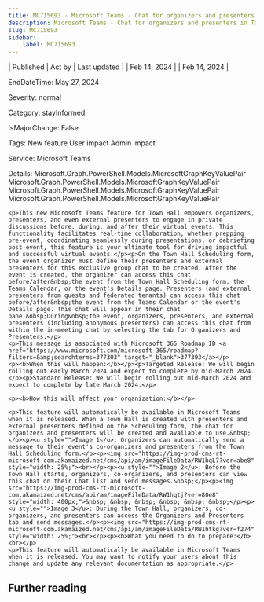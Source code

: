 ```yaml
---
title: MC715693 - Microsoft Teams - Chat for organizers and presenters in Town Hall
description: Microsoft Teams - Chat for organizers and presenters in Town Hall
slug: MC715693
sidebar:
    label: MC715693
---
```



| Published | Act by | Last updated |
| Feb 14, 2024 |  | Feb 14, 2024 |

EndDateTime: May 27, 2024

Severity: normal

Category: stayInformed

IsMajorChange: False

Tags: New feature User impact Admin impact

Service: Microsoft Teams

Details: Microsoft.Graph.PowerShell.Models.MicrosoftGraphKeyValuePair Microsoft.Graph.PowerShell.Models.MicrosoftGraphKeyValuePair Microsoft.Graph.PowerShell.Models.MicrosoftGraphKeyValuePair Microsoft.Graph.PowerShell.Models.MicrosoftGraphKeyValuePair

```
<p>This new Microsoft Teams feature for Town Hall empowers organizers, presenters, and even external presenters to engage in private discussions before, during, and after their virtual events. This functionality facilitates real-time collaboration, whether prepping pre-event, coordinating seamlessly during presentations, or debriefing post-event, this feature is your ultimate tool for driving impactful and successful virtual events.</p><p>On the Town Hall Scheduling form, the event organizer must define their presenters and external presenters for this exclusive group chat to be created. After the event is created, the organizer can access this chat before/after&nbsp;the event from the Town Hall Scheduling form, the Teams Calendar, or the event's Details page. Presenters (and external presenters from guests and federated tenants) can access this chat before/after&nbsp;the event from the Teams Calendar or the event's Details page. This chat will appear in their chat pane.&nbsp;During&nbsp;the event, organizers, presenters, and external presenters (including anonymous presenters) can access this chat from within the in-meeting chat by selecting the tab for Organizers and Presenters.</p>
<p>This message is associated with Microsoft 365 Roadmap ID <a href="https://www.microsoft.com/microsoft-365/roadmap?filters=&amp;searchterms=377303" target="_blank">377303</a></p>
<p><b>When this will happen:</b></p><p>Targeted Release: We will begin rolling out early March 2024 and expect to complete by mid-March 2024.</p><p>Standard Release: We will begin rolling out mid-March 2024 and expect to complete by late March 2024.</p>

<p><b>How this will affect your organization:</b></p>

<p>This feature will automatically be available in Microsoft Teams when it is released. When a Town Hall is created with presenters and external presenters defined on the Scheduling form, the chat for organizers and presenters will be created and available to use.&nbsp;</p><p><u style="">Image 1</u>: Organizers can automatically send a message to their event's co-organizers and presenters from the Town Hall Scheduling form.</p><p><img src="https://img-prod-cms-rt-microsoft-com.akamaized.net/cms/api/am/imageFileData/RW1hqL7?ver=abe8" style="width: 25%;"><br></p><p><u style="">Image 2</u>: Before the Town Hall starts, organizers, co-organizers, and presenters can view this chat on their Chat list and send messages.&nbsp;</p><p><img src="https://img-prod-cms-rt-microsoft-com.akamaized.net/cms/api/am/imageFileData/RW1hqtj?ver=80e8" style="width: 400px;">&nbsp; &nbsp; &nbsp; &nbsp; &nbsp; &nbsp;</p><p><u style="">Image 3</u>: During the Town Hall, organizers, co-organizers, and presenters can access the Organizers and Presenters tab and send messages.</p><p><img src="https://img-prod-cms-rt-microsoft-com.akamaized.net/cms/api/am/imageFileData/RW1htkg?ver=f274" style="width: 25%;"><br></p><p><b>What you need to do to prepare:</b><br></p>
<p>This feature will automatically be available in Microsoft Teams when it is released. You may want to notify your users about this change and update any relevant documentation as appropriate.</p>
```

## Further reading
